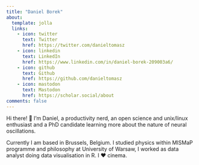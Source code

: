 ```yaml
---
title: "Daniel Borek"
about:
  template: jolla
  links:
    - icon: twitter
      text: Twitter
      href: https://twitter.com/danieltomasz
    - icon: linkedin
      text: LinkedIn
      href: https://www.linkedin.com/in/daniel-borek-209003a6/
    - icon: github
      text: Github
      href: https://github.com/danieltomasz
    - icon: mastodon
      text: Mastodon
      href: https://scholar.social/about
comments: false
---
```


Hi there! 👋  I'm Daniel, a productivity nerd, an open science and unix/linux enthusiast and a PhD candidate learning more about the nature of neural oscillations.

Currently I am based in  Brussels, Belgium.  I studied physics within MISMaP programme and philosophy at University of Warsaw, I worked  as data analyst  doing data visualisation in R.  I ❤️ cinema.
